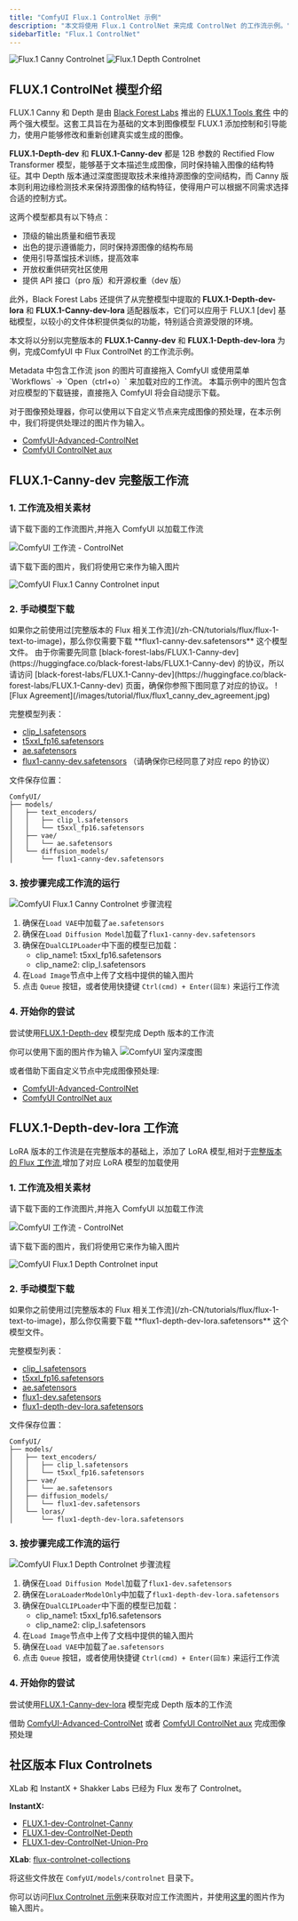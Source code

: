 ```yaml
---
title: "ComfyUI Flux.1 ControlNet 示例"
description: "本文将使用 Flux.1 ControlNet 来完成 ControlNet 的工作流示例。"
sidebarTitle: "Flux.1 ControlNet"
---
```


![Flux.1 Canny Controlnet](/images/tutorial/flux/flux-1-canny-controlnet.png)
![Flux.1 Depth Controlnet](/images/tutorial/flux/flux-1-depth-controlnet.png)

## FLUX.1 ControlNet 模型介绍

FLUX.1 Canny 和 Depth 是由 [Black Forest Labs](https://blackforestlabs.ai/) 推出的 ​[FLUX.1 Tools 套件](https://blackforestlabs.ai/flux-1-tools/) 中的两个强大模型。这套工具旨在为基础的文本到图像模型 FLUX.1 添加控制和引导能力，使用户能够修改和重新创建真实或生成的图像。

**FLUX.1-Depth-dev** 和 **FLUX.1-Canny-dev** 都是 12B 参数的 Rectified Flow Transformer 模型，能够基于文本描述生成图像，同时保持输入图像的结构特征。其中 Depth 版本通过深度图提取技术来维持源图像的空间结构，而 Canny 版本则利用边缘检测技术来保持源图像的结构特征，使得用户可以根据不同需求选择合适的控制方式。

这两个模型都具有以下特点：
- 顶级的输出质量和细节表现
- 出色的提示遵循能力，同时保持源图像的结构布局
- 使用引导蒸馏技术训练，提高效率
- 开放权重供研究社区使用
- 提供 API 接口（pro 版）和开源权重（dev 版）

此外，Black Forest Labs 还提供了从完整模型中提取的 **FLUX.1-Depth-dev-lora** 和 **FLUX.1-Canny-dev-lora** 适配器版本，它们可以应用于 FLUX.1 [dev] 基础模型，以较小的文件体积提供类似的功能，特别适合资源受限的环境。

本文将以分别以完整版本的 **FLUX.1-Canny-dev** 和  **FLUX.1-Depth-dev-lora** 为例，完成ComfyUI 中 Flux  ControlNet 的工作流示例。

<Tip>
Metadata 中包含工作流 json 的图片可直接拖入 ComfyUI 或使用菜单 `Workflows` -> `Open（ctrl+o）` 来加载对应的工作流。
本篇示例中的图片包含对应模型的下载链接，直接拖入 ComfyUI 将会自动提示下载。

对于图像预处理器，你可以使用以下自定义节点来完成图像的预处理，在本示例中，我们将提供处理过的图片作为输入。
- [ComfyUI-Advanced-ControlNet](https://github.com/Kosinkadink/ComfyUI-Advanced-ControlNet)
- [ComfyUI ControlNet aux](https://github.com/Fannovel16/comfyui_controlnet_aux)
</Tip>

## FLUX.1-Canny-dev 完整版工作流

### 1. 工作流及相关素材
请下载下面的工作流图片,并拖入 ComfyUI 以加载工作流

![ComfyUI 工作流 - ControlNet](https://raw.githubusercontent.com/Comfy-Org/example_workflows/main/flux/controlnet/flux-1-canny-dev.png)

请下载下面的图片，我们将使用它来作为输入图片

![ComfyUI Flux.1 Canny Controlnet input](https://raw.githubusercontent.com/Comfy-Org/example_workflows/main/flux/controlnet/flux-1-canny-dev-input.png)

### 2. 手动模型下载

<Note>
如果你之前使用过[完整版本的 Flux 相关工作流](/zh-CN/tutorials/flux/flux-1-text-to-image)，那么你仅需要下载 **flux1-canny-dev.safetensors** 这个模型文件。
由于你需要先同意 [black-forest-labs/FLUX.1-Canny-dev](https://huggingface.co/black-forest-labs/FLUX.1-Canny-dev) 的协议，所以请访问 [black-forest-labs/FLUX.1-Canny-dev](https://huggingface.co/black-forest-labs/FLUX.1-Canny-dev) 页面，确保你参照下图同意了对应的协议。
![Flux Agreement](/images/tutorial/flux/flux1_canny_dev_agreement.jpg)
</Note>

完整模型列表：
- [clip_l.safetensors](https://huggingface.co/comfyanonymous/flux_text_encoders/resolve/main/clip_l.safetensors?download=true)
- [t5xxl_fp16.safetensors](https://huggingface.co/comfyanonymous/flux_text_encoders/resolve/main/t5xxl_fp16.safetensors?download=true)
- [ae.safetensors](https://huggingface.co/black-forest-labs/FLUX.1-schnell/resolve/main/ae.safetensors?download=true)
- [flux1-canny-dev.safetensors](https://huggingface.co/black-forest-labs/FLUX.1-Canny-dev/resolve/main/flux1-canny-dev.safetensors?download=true) （请确保你已经同意了对应 repo 的协议）

文件保存位置：
```
ComfyUI/
├── models/
│   ├── text_encoders/
│   │   ├── clip_l.safetensors
│   │   └── t5xxl_fp16.safetensors
│   ├── vae/
│   │   └── ae.safetensors
│   └── diffusion_models/
│       └── flux1-canny-dev.safetensors
```

### 3. 按步骤完成工作流的运行

![ComfyUI Flux.1 Canny Controlnet 步骤流程](/images/tutorial/flux/flow_diagram_flux_1_canny_dev.jpg)

1. 确保在`Load VAE`中加载了`ae.safetensors`
2. 确保在`Load Diffusion Model`加载了`flux1-canny-dev.safetensors`
3. 确保在`DualCLIPLoader`中下面的模型已加载：
   - clip_name1: t5xxl_fp16.safetensors
   - clip_name2: clip_l.safetensors
4. 在`Load Image`节点中上传了文档中提供的输入图片
5. 点击 `Queue` 按钮，或者使用快捷键 `Ctrl(cmd) + Enter(回车)` 来运行工作流

### 4. 开始你的尝试

尝试使用[FLUX.1-Depth-dev](https://huggingface.co/black-forest-labs/FLUX.1-Depth-dev) 模型完成 Depth 版本的工作流

你可以使用下面的图片作为输入 
![ComfyUI 室内深度图](https://raw.githubusercontent.com/Comfy-Org/example_workflows/main/controlnet/depth-t2i-adapter_input.png)

或者借助下面自定义节点中完成图像预处理:
- [ComfyUI-Advanced-ControlNet](https://github.com/Kosinkadink/ComfyUI-Advanced-ControlNet)
- [ComfyUI ControlNet aux](https://github.com/Fannovel16/comfyui_controlnet_aux)

## FLUX.1-Depth-dev-lora 工作流

LoRA 版本的工作流是在完整版本的基础上，添加了 LoRA 模型,相对于[完整版本的 Flux 工作流](/zh-CN/tutorials/flux/flux-1-text-to-image),增加了对应 LoRA 模型的加载使用

### 1. 工作流及相关素材
请下载下面的工作流图片,并拖入 ComfyUI 以加载工作流

![ComfyUI 工作流 - ControlNet](https://raw.githubusercontent.com/Comfy-Org/example_workflows/main/flux/controlnet/flux-1-depth-dev-lora.png)

请下载下面的图片，我们将使用它来作为输入图片

![ComfyUI Flux.1 Depth Controlnet input](https://raw.githubusercontent.com/Comfy-Org/example_workflows/main/flux/controlnet/flux-1-depth-dev-lora-input.png)

### 2. 手动模型下载

<Tip>
如果你之前使用过[完整版本的 Flux 相关工作流](/zh-CN/tutorials/flux/flux-1-text-to-image)，那么你仅需要下载 **flux1-depth-dev-lora.safetensors** 这个模型文件。
</Tip>

完整模型列表：
- [clip_l.safetensors](https://huggingface.co/comfyanonymous/flux_text_encoders/resolve/main/clip_l.safetensors?download=true)
- [t5xxl_fp16.safetensors](https://huggingface.co/comfyanonymous/flux_text_encoders/resolve/main/t5xxl_fp16.safetensors?download=true)
- [ae.safetensors](https://huggingface.co/black-forest-labs/FLUX.1-schnell/resolve/main/ae.safetensors?download=true)
- [flux1-dev.safetensors](https://huggingface.co/black-forest-labs/FLUX.1-dev/resolve/main/flux1-dev.safetensors?download=true)
- [flux1-depth-dev-lora.safetensors](https://huggingface.co/black-forest-labs/FLUX.1-Depth-dev-lora/resolve/main/flux1-depth-dev-lora.safetensors?download=true)

文件保存位置：
```
ComfyUI/
├── models/
│   ├── text_encoders/
│   │   ├── clip_l.safetensors
│   │   └── t5xxl_fp16.safetensors
│   ├── vae/
│   │   └── ae.safetensors
│   ├── diffusion_models/
│   │   └── flux1-dev.safetensors
│   └── loras/
│       └── flux1-depth-dev-lora.safetensors
```

### 3. 按步骤完成工作流的运行

![ComfyUI Flux.1 Depth Controlnet 步骤流程](/images/tutorial/flux/flow_diagram_flux_1_depth_dev_lora.jpg)

1. 确保在`Load Diffusion Model`加载了`flux1-dev.safetensors`
2. 确保在`LoraLoaderModelOnly`中加载了`flux1-depth-dev-lora.safetensors`
3. 确保在`DualCLIPLoader`中下面的模型已加载：
   - clip_name1: t5xxl_fp16.safetensors
   - clip_name2: clip_l.safetensors
4. 在`Load Image`节点中上传了文档中提供的输入图片
5. 确保在`Load VAE`中加载了`ae.safetensors`
6. 点击 `Queue` 按钮，或者使用快捷键 `Ctrl(cmd) + Enter(回车)` 来运行工作流

### 4. 开始你的尝试

尝试使用[FLUX.1-Canny-dev-lora](https://huggingface.co/black-forest-labs/FLUX.1-Depth-dev-lora) 模型完成 Depth 版本的工作流

借助 [ComfyUI-Advanced-ControlNet](https://github.com/Kosinkadink/ComfyUI-Advanced-ControlNet) 或者 [ComfyUI ControlNet aux](https://github.com/Fannovel16/comfyui_controlnet_aux) 完成图像预处理

## 社区版本 Flux Controlnets

XLab 和 InstantX + Shakker Labs 已经为 Flux 发布了 Controlnet。

**InstantX:**
- [FLUX.1-dev-Controlnet-Canny](https://huggingface.co/InstantX/FLUX.1-dev-Controlnet-Canny/blob/main/diffusion_pytorch_model.safetensors)
- [FLUX.1-dev-ControlNet-Depth](https://huggingface.co/Shakker-Labs/FLUX.1-dev-ControlNet-Depth/blob/main/diffusion_pytorch_model.safetensors)
- [FLUX.1-dev-ControlNet-Union-Pro](https://huggingface.co/Shakker-Labs/FLUX.1-dev-ControlNet-Union-Pro/blob/main/diffusion_pytorch_model.safetensors)

**XLab**: [flux-controlnet-collections](https://huggingface.co/XLabs-AI/flux-controlnet-collections) 

将这些文件放在 `ComfyUI/models/controlnet` 目录下。

你可以访问[Flux Controlnet 示例](https://raw.githubusercontent.com/comfyanonymous/ComfyUI_examples/refs/heads/master/flux/flux_controlnet_example.png)来获取对应工作流图片，并使用[这里](https://raw.githubusercontent.com/comfyanonymous/ComfyUI_examples/refs/heads/master/flux/girl_in_field.png)的图片作为输入图片。